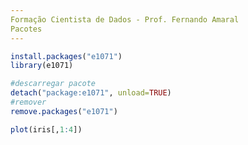 ```yaml
---
Formação Cientista de Dados - Prof. Fernando Amaral
Pacotes
---
```


```r
install.packages("e1071")
library(e1071)
```

```r
#descarregar pacote
detach("package:e1071", unload=TRUE)
#remover
remove.packages("e1071")
```

```r
plot(iris[,1:4])
```

